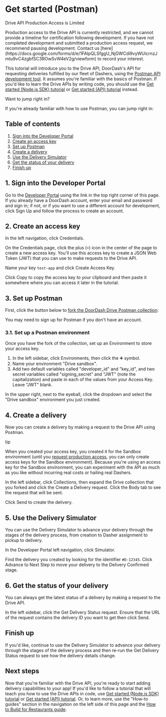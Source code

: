 

# Get started (Postman)

Drive API Production Access is Limited

<Warning>
Production access to the Drive API is currently restricted, and we cannot provide a timeline for certification following development. If you have not completed development and submitted a production access request, we recommend pausing development. Contact us [here](https://docs.google.com/forms/d/e/1FAIpQLSfggU_NjGWCdi9vyWUicrnzJmtu9vC4zgbfSC3ROwSvW4eV2g/viewform) to record your interest.
</Warning>

This tutorial will introduce you to the Drive API, DoorDash's API for requesting deliveries fulfilled by our fleet of Dashers, using the [Postman API development tool](https://www.postman.com). It assumes you're familiar with the basics of Postman. If you'd like to learn the Drive APIs by writing code, you should use the [Get started (Node.js SDK) tutorial](/en-US/docs/drive/tutorials/get_started_sdk) or [Get started (API) tutorial](/en-US/docs/drive/tutorials/get_started) instead.

Want to jump right in?

If you're already familiar with how to use Postman, you can jump right in:

## Table of contents[​](#table-of-contents "Direct link to heading")

1. [Sign into the Developer Portal](#sign-into-the-developer-portal)
2. [Create an access key](#create-an-access-key)
3. [Set up Postman](#set-up-postman)
4. [Create a delivery](#create-a-delivery)
5. [Use the Delivery Simulator](#use-the-delivery-simulator)
6. [Get the status of your delivery](#get-the-status-of-your-delivery)
7. [Finish up](#finish-up)

## 1. Sign into the Developer Portal[​](#1-sign-into-the-developer-portal "Direct link to heading")

Go to the [Developer Portal](/en-US/portal) using the link in the top right corner of this page. If you already have a DoorDash account, enter your email and password and sign in; if not, or if you want to use a different account for development, click Sign Up and follow the process to create an account.



## 2. Create an access key[​](#2-create-an-access-key "Direct link to heading")

In the left navigation, click Credentials.



On the Credentials page, click the plus (`+`) icon in the center of the page to create a new access key. You'll use this access key to create a JSON Web Token (JWT) that you can use to make requests to the Drive API.



Name your key `test-app` and click Create Access Key.



Click Copy to copy the access key to your clipboard and then paste it somewhere where you can access it later in the tutorial.



## 3. Set up Postman[​](#3-set-up-postman "Direct link to heading")

First, click the button below to [fork the DoorDash Drive Postman collection](https://app.getpostman.com/run-collection/19023848-9a5768fb-9eb1-4a42-9f0a-78ff923dab4b?action=collection%2Ffork&collection-url=entityId%3D19023848-9a5768fb-9eb1-4a42-9f0a-78ff923dab4b%26entityType%3Dcollection%26workspaceId%3D6ae497bc-a028-444b-8dba-766b5ffb682e):

You may need to sign up for Postman if you don't have an account.

### 3.1. Set up a Postman environment[​](#31-set-up-a-postman-environment "Direct link to heading")

Once you have the fork of the collection, set up an Environment to store your access key.

1. In the left sidebar, click Environments, then click the ➕ symbol.
2. Name your environment "Drive sandbox".
3. Add two default variables called "developer\_id" and "key\_id", and two secret variables called "signing\_secret" and "JWT" (note the capitalization) and paste in each of the values from your Access Key. Leave "JWT" blank.



In the upper right, next to the eyeball, click the dropdown and select the "Drive sandbox" environment you just created.



## 4. Create a delivery[​](#4-create-a-delivery "Direct link to heading")

Now you can create a delivery by making a request to the Drive API using Postman.

tip

When you created your access key, you created it for the Sandbox environment (until you [request production access](/en-US/docs/drive/how_to/get_production_access), you can only create access keys for the Sandbox environment). Because you're using an access key for the Sandbox environment, you can experiment with the API as much as you like without incurring real costs or hailing real Dashers.

In the left sidebar, click Collections, then expand the Drive collection that you forked and click the Create a Delivery request. Click the Body tab to see the request that will be sent.



Click Send to create the delivery.

## 5. Use the Delivery Simulator[​](#5-use-the-delivery-simulator "Direct link to heading")

You can use the Delivery Simulator to advance your delivery through the stages of the delivery process, from creation to Dasher assignment to pickup to delivery.

In the Developer Portal left navigation, click Simulator.



Find the delivery you created by looking for the identifier `#D-12345`. Click Advance to Next Step to move your delivery to the Delivery Confirmed stage.



## 6. Get the status of your delivery[​](#6-get-the-status-of-your-delivery "Direct link to heading")

You can always get the latest status of a delivery by making a request to the Drive API.

In the left sidebar, click the Get Delivery Status request. Ensure that the URL of the request contains the delivery ID you want to get then click Send.



## Finish up[​](#finish-up "Direct link to heading")

If you'd like, continue to use the Delivery Simulator to advance your delivery through the stages of the delivery process and then re-run the Get Delivery Status request to see how the delivery details change.

## Next steps[​](#next-steps "Direct link to heading")

Now that you're familiar with the Drive API, you're ready to start adding delivery capabilities to your app! If you'd like to follow a tutorial that will teach you how to use the Drive APIs in code, use [Get started (Node.js SDK) tutorial](/en-US/docs/drive/tutorials/get_started_sdk) or [Get started (API) tutorial](/en-US/docs/drive/tutorials/get_started). Or, to learn more, use the "How-to guides" section in the navigation on the left side of this page and the [How to Build for Restaurants guide](https://developer.doordash.com/en-US/docs/drive/how_to/build_for_restaurants/#a-validation-checklist-prior-to-requesting-a-demo).

